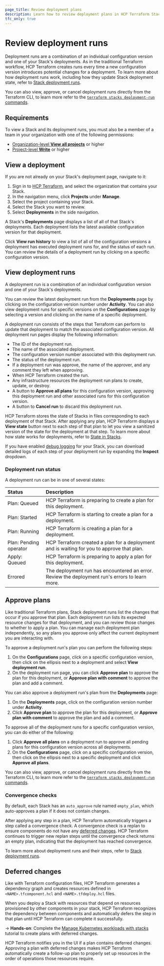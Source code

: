 ```yaml
---
page_title: Review deployment plans
description: Learn how to review deployment plans in HCP Terraform Stacks.
tfc_only: true
---
```


# Review deployment runs

Deployment runs are a combination of an individual configuration version and one of your Stack's deployments. As in the traditional Terraform workflow, HCP Terraform creates runs every time a new configuration version introduces potential changes for a deployment. To learn more about how deployment runs work, including how they update Stack deployment state, refer to [Stack deployment runs](/terraform/cloud-docs/stacks/runs).

You can also view, approve, or cancel deployment runs directly from the Terraform CLI, to learn more refer to the [`terraform stacks deployment-run` commands](/terraform/cli/commands/stacks/deployment-run).

## Requirements

To view a Stack and its deployment runs, you must also be a member of a team in your organization with one of the following permissions:
* [Organization-level **View all projects**](/terraform/cloud-docs/users-teams-organizations/permissions#view-all-projects) or higher
* [Project-level **Write**](/terraform/cloud-docs/users-teams-organizations/permissions#write) or higher

## View a deployment

If you are not already on your Stack's deployment page, navigate to it:

1. Sign in to [HCP Terraform](https://app.terraform.io), and select the organization that contains your Stack.
1. In the navigation menu, click **Projects** under **Manage**.
1. Select the project containing your Stack.
1. Select the Stack you want to review.
1. Select **Deployments** in the side navigation.

A Stack's **Deployments** page displays a list of all of that Stack's deployments. Each deployment lists the latest available configuration version for that deployment.

Click **View run history** to view a list of all of the configuration versions a deployment has executed deployment runs for, and the status of each run. You can review the details of a deployment run by clicking on a specific configuration version.

## View deployment runs

A deployment run is a combination of an individual configuration version and one of your Stack's deployments.

You can review the latest deployment run from the **Deployments** page by clicking on the configuration version number under **Activity**. You can also view deployment runs for specific versions on the **Configurations** page by selecting a version and clicking on the name of a specific deployment.

A deployment run consists of the steps that Terraform can perform to update that deployment to match the associated configuration version. All deployment run pages display the following information:

- The ID of the deployment run.
- The name of the associated deployment.
- The configuration version number associated with this deployment run.
- The status of the deployment run.
- If a deployment run was approve, the name of the approver, and any comment they left when approving.
- When HCP Terraform created the run.
- Any infrastructure resources the deployment run plans to create, update, or destroy.
- A button to **Approve all plans** for this configuration version, approving this deployment run and other associated runs for this configuration version.
- A button to **Cancel run** to discard this deployment run.

HCP Terraform stores the state of Stacks in files corresponding to each deployment of that Stack. After applying any plan, HCP Terraform displays a **View state** button next to each step of that plan to let you view a sanitized version of the state for the deployment at that step. To learn more about how state works for deployments, refer to [State in Stacks](/terraform/cloud-docs/stacks/state).

If you have enabled [debug logging](/terraform/cloud-docs/stacks/configure) for your Stack, you can download detailed logs of each step of your deployment run by expanding the **Inspect** dropdown.

### Deployment run status

A deployment run can be in one of several states:

| Status | Description |
| :---- | :---- |
| Plan: Queued | HCP Terraform is preparing to create a plan for this deployment. |
| Plan: Started | HCP Terraform is starting to create a plan for a deployment. |
| Plan: Running | HCP Terraform is creating a plan for a deployment. |
| Plan: Pending operator | HCP Terraform created a plan for a deployment and is waiting for you to approve that plan. |
| Apply: Queued | HCP Terraform is preparing to apply a plan for this deployment. |
| Errored | The deployment run has encountered an error. Review the deployment run's errors to learn more. |

## Approve plans

Like traditional Terraform plans, Stack deployment runs list the changes that occur if you approve that plan. Each deployment run lists its expected resource changes for that deployment, and you can review those changes to whether to apply a plan. You can manage each deployment plan independently, so any plans you approve only affect the current deployment you are interacting with.

To approve a deployment run's plan you can perform the following steps:
1. On the **Configurations** page, click on a specific configuration version, then click on the ellipsis next to a deployment and select **View deployment run**.
1. On the deployment run page, you can click **Approve plan** to approve the plan for this deployment, or **Approve plan with comment** to approve the plan and add a comment.

You can also approve a deployment run's plan from the **Deployments** page:
1. On the **Deployments** page, click on the configuration version number under **Activity**.
1. Click **Approve plan** to approve the plan for this deployment, or **Approve plan with comment** to approve the plan and add a comment.

To approve all of the deployment runs for a specific configuration version, you can do either of the following:
1. Click **Approve all plans** on a deployment run to approve all pending plans for this configuration version across all deployments.
1. On the **Configurations** page, click on a specific configuration version, then click on the ellipsis next to a specific deployment and click **Approve all plans**.

You can also view, approve, or cancel deployment runs directly from the Terraform CLI, to learn more refer to the [`terraform stacks deployment-run` commands](/terraform/cli/commands/stacks/deployment-run).

### Convergence checks

By default, each Stack has an `auto_approve` rule named `empty_plan`, which auto-approves a plan if it does not contain changes.

After applying any step in a plan, HCP Terraform automatically triggers a step called a convergence check. A convergence check is a replan to ensure components do not have any [deferred changes](#deferred-changes). HCP Terraform continues to trigger new replan steps until the convergence check returns an empty plan, indicating that the deployment has reached convergence.

To learn more about deployment runs and their steps, refer to [Stack deployment runs](/terraform/cloud-docs/stacks/runs).

## Deferred changes

Like with Terraform configuration files, HCP Terraform generates a dependency graph and creates resources defined in `<NAME>.tfcomponent.hcl` and `<NAME>.tfdeploy.hcl` files.

When you deploy a Stack with resources that depend on resources provisioned by other components in your stack, HCP Terraform recognizes the dependency between components and automatically defers the step in that plan until HCP Terraform can complete it successfully.

-> **Hands-on**: Complete the [Manage Kubernetes workloads with stacks](/terraform/tutorials/cloud/stacks-eks-deferred) tutorial to create plans with deferred changes.

HCP Terraform notifies you in the UI if a plan contains deferred changes. Approving a plan with deferred changes makes HCP Terraform automatically create a follow-up plan to properly set up resources in the order of operations those resources require.
